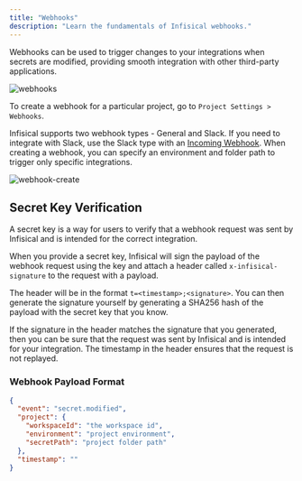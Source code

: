 ```yaml
---
title: "Webhooks"
description: "Learn the fundamentals of Infisical webhooks."
---
```


Webhooks can be used to trigger changes to your integrations when secrets are modified, providing smooth integration with other third-party applications.

![webhooks](../../images/webhooks.png)

To create a webhook for a particular project, go to `Project Settings > Webhooks`.

Infisical supports two webhook types - General and Slack. If you need to integrate with Slack, use the Slack type with an [Incoming Webhook](https://api.slack.com/messaging/webhooks). When creating a webhook, you can specify an environment and folder path to trigger only specific integrations.

![webhook-create](../../images/webhook-create.png)

## Secret Key Verification

A secret key is a way for users to verify that a webhook request was sent by Infisical and is intended for the correct integration.

When you provide a secret key, Infisical will sign the payload of the webhook request using the key and attach a header called `x-infisical-signature` to the request with a payload.

The header will be in the format `t=<timestamp>;<signature>`. You can then generate the signature yourself by generating a SHA256 hash of the payload with the secret key that you know.

If the signature in the header matches the signature that you generated, then you can be sure that the request was sent by Infisical and is intended for your integration. The timestamp in the header ensures that the request is not replayed.

### Webhook Payload Format

```json
{
  "event": "secret.modified",
  "project": {
    "workspaceId": "the workspace id",
    "environment": "project environment",
    "secretPath": "project folder path"
  },
  "timestamp": ""
}
```
